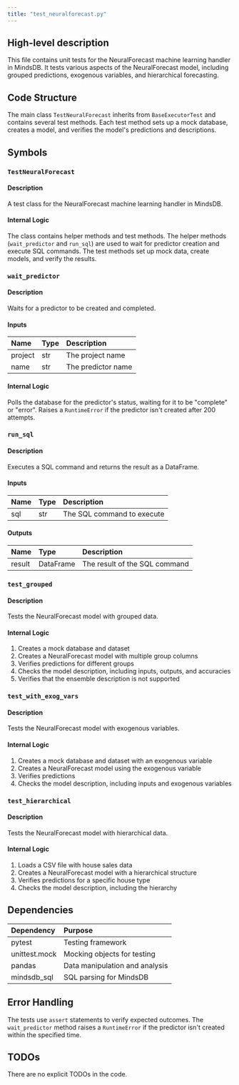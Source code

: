 ```yaml
---
title: "test_neuralforecast.py"
---
```


## High-level description
This file contains unit tests for the NeuralForecast machine learning handler in MindsDB. It tests various aspects of the NeuralForecast model, including grouped predictions, exogenous variables, and hierarchical forecasting.

## Code Structure
The main class `TestNeuralForecast` inherits from `BaseExecutorTest` and contains several test methods. Each test method sets up a mock database, creates a model, and verifies the model's predictions and descriptions.

## Symbols

### `TestNeuralForecast`
#### Description
A test class for the NeuralForecast machine learning handler in MindsDB.

#### Internal Logic
The class contains helper methods and test methods. The helper methods (`wait_predictor` and `run_sql`) are used to wait for predictor creation and execute SQL commands. The test methods set up mock data, create models, and verify the results.

### `wait_predictor`
#### Description
Waits for a predictor to be created and completed.

#### Inputs
| Name | Type | Description |
|:-----|:-----|:------------|
| project | str | The project name |
| name | str | The predictor name |

#### Internal Logic
Polls the database for the predictor's status, waiting for it to be "complete" or "error". Raises a `RuntimeError` if the predictor isn't created after 200 attempts.

### `run_sql`
#### Description
Executes a SQL command and returns the result as a DataFrame.

#### Inputs
| Name | Type | Description |
|:-----|:-----|:------------|
| sql | str | The SQL command to execute |

#### Outputs
| Name | Type | Description |
|:-----|:-----|:------------|
| result | DataFrame | The result of the SQL command |

### `test_grouped`
#### Description
Tests the NeuralForecast model with grouped data.

#### Internal Logic
1. Creates a mock database and dataset
2. Creates a NeuralForecast model with multiple group columns
3. Verifies predictions for different groups
4. Checks the model description, including inputs, outputs, and accuracies
5. Verifies that the ensemble description is not supported

### `test_with_exog_vars`
#### Description
Tests the NeuralForecast model with exogenous variables.

#### Internal Logic
1. Creates a mock database and dataset with an exogenous variable
2. Creates a NeuralForecast model using the exogenous variable
3. Verifies predictions
4. Checks the model description, including inputs and exogenous variables

### `test_hierarchical`
#### Description
Tests the NeuralForecast model with hierarchical data.

#### Internal Logic
1. Loads a CSV file with house sales data
2. Creates a NeuralForecast model with a hierarchical structure
3. Verifies predictions for a specific house type
4. Checks the model description, including the hierarchy

## Dependencies
| Dependency | Purpose |
|:-----------|:--------|
| pytest | Testing framework |
| unittest.mock | Mocking objects for testing |
| pandas | Data manipulation and analysis |
| mindsdb_sql | SQL parsing for MindsDB |

## Error Handling
The tests use `assert` statements to verify expected outcomes. The `wait_predictor` method raises a `RuntimeError` if the predictor isn't created within the specified time.

## TODOs
There are no explicit TODOs in the code.